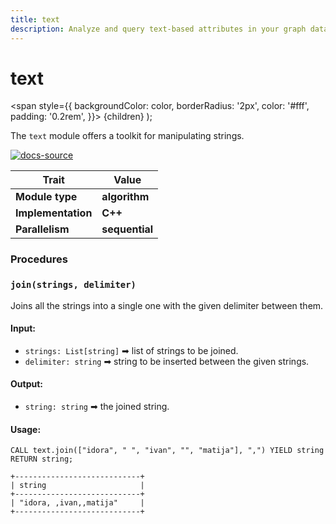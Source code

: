 ```yaml
---
title: text
description: Analyze and query text-based attributes in your graph data with Memgraph's Text class. Do take a look at our documentation and expert guidance to enhance your text-based analysis and search capabilities.
---
```



# text

  <span
    style={{
      backgroundColor: color,
      borderRadius: '2px',
      color: '#fff',
      padding: '0.2rem',
    }}>
    {children}
  </span>
);

The `text` module offers a toolkit for manipulating strings.

[![docs-source](https://img.shields.io/badge/source-text-FB6E00?logo=github&style=for-the-badge)](https://github.com/memgraph/mage/tree/main/cpp/text_module)

| Trait               | Value                                                 |
| ------------------- | ----------------------------------------------------- |
| **Module type**     | <Highlight color="#FB6E00">**algorithm**</Highlight>  |
| **Implementation**  | <Highlight color="#FB6E00">**C++**</Highlight>        |
| **Parallelism**     | <Highlight color="#FB6E00">**sequential**</Highlight> |

### Procedures

### `join(strings, delimiter)`

Joins all the strings into a single one with the given delimiter between them.
#### Input:

- `strings: List[string]` ➡ list of strings to be joined.
- `delimiter: string` ➡ string to be inserted between the given strings.

#### Output:

- `string: string` ➡ the joined string.

#### Usage:

```cypher
CALL text.join(["idora", " ", "ivan", "", "matija"], ",") YIELD string RETURN string;
```

```plaintext
+----------------------------+
| string                     |
+----------------------------+
| "idora, ,ivan,,matija"     |
+----------------------------+
```